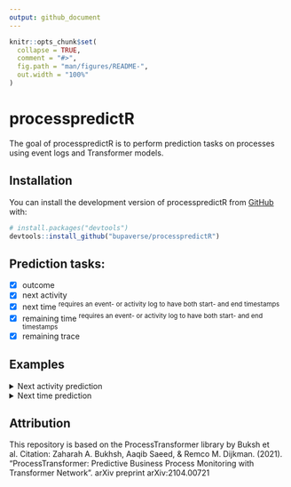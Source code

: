 ```yaml
---
output: github_document
---
```


<!-- README.md is generated from README.Rmd. Please edit that file -->

```r
knitr::opts_chunk$set(
  collapse = TRUE,
  comment = "#>",
  fig.path = "man/figures/README-",
  out.width = "100%"
)
```

# processpredictR

<!-- badges: start -->
<!-- badges: end -->

The goal of processpredictR is to perform prediction tasks on processes using event logs and Transformer models.  

## Installation

You can install the development version of processpredictR from [GitHub](https://github.com/) with:

``` r
# install.packages("devtools")
devtools::install_github("bupaverse/processpredictR")
```
## Prediction tasks:
- [x] outcome
- [x] next activity
- [x] next time <sup>requires an event- or activity log to have both start- and end timestamps</sup>
- [x] remaining time <sup>requires an event- or activity log to have both start- and end timestamps</sup>
- [x] remaining trace  

## Examples
<details><summary>Next activity prediction</summary>
<p>
  
### Installation
```r
install.packages("https://github.com/bupaverse/processpredictR.git")
library(processpredictR)
```
  
### preprocess dataset
```r
df <- create_prefix_df(traffic_fines, prediction = "next_activity")
df
```

### split dataset into train- and test dataset
```r
split_train_test_df(df, ratio = 0.7)
df_train <- split_train_test_df(df, ratio = 0.7)$train_df
df_test <- split_train_test_df(df, ratio = 0.7)$test_df
```

### tokenize train dataset
```r
tokens_train <- tokenize(df_train, vocabulary = create_vocabulary(df))
tokens_train
```

### define transformer model
```r
model <- transformer_model(df)
model
```

### compile transformer model
```r
transformer_compile(transformer_model = model, learning_rate = 0.001)
```

### fit transformer model
```r
transformer_fit(transformer_model = model, tokens_train = tokens_train,
                maxlen = max_case_length(df), num_epochs = 15, batch_size = 12, file = "example_model_next_activity")
```

### tokenize test dataset
```r
tokens_test <- tokenize(df_test, vocabulary = create_vocabulary(df))
```

### predict on test data
```r
results <- transformer_predict(transformer_model = model, tokens_test = tokens_test, maxlen = max_case_length(df))
results
```

### visualize with tensorboard
```r
tensorboard(log_dir = "tensorboard/")
```
 
</p>
</details>

<details><summary>Next time prediction</summary>
<p>
  
### Installation
```r
install.packages("https://github.com/bupaverse/processpredictR.git")
library(processpredictR)
```
  
### preprocess dataset
```r
df <- create_prefix_df(eventdataR::patients, prediction = "next_time")
df
```
      
### split dataset into train- and test dataset
```r
split_train_test_df(df, ratio = 0.7)
df_train <- split_train_test_df(df, ratio = 0.7)$train_df
df_test <- split_train_test_df(df, ratio = 0.7)$test_df
```
           
### tokenize train dataset
```r
tokens_train <- tokenize(df_train, vocabulary = create_vocabulary(df))
tokens_train
```
 
### define transformer model          
```r
model <- transformer_model(df)
model
```

### compile transformer model
```r
transformer_compile(transformer_model = model, learning_rate = 0.001)
```
         
### fit transformer model
```r
transformer_fit(transformer_model = model, tokens_train = tokens_train,
                maxlen = max_case_length(df), num_epochs = 10, batch_size = 12, file = "example_model_next_time")
```
         
### tokenize test dataset 
```r
tokens_test <- tokenize(df_test, vocabulary = create_vocabulary(df))
```

### predict on test data
```r
results <- transformer_predict(transformer_model = model, tokens_test = tokens_test, maxlen = max_case_length(df), predict_type = "metrics")
results
```
           
### get the predicted values y_pred and calculate metrics
```r
y_pred <- transformer_predict(transformer_model = model, tokens_test = tokens_test, maxlen = max_case_length(df), predict_type = "y_pred")
y_pred %>% as.vector()
```

```r
scale(df_test$next_time) -> standardScaled
standardScaled

(y_pred %>% as.vector() * attr(standardScaled, 'scaled:scale') + attr(standardScaled, 'scaled:center')) %>% summary()

MAPE <- mean(abs((tokens_test$token_y-y_pred)/tokens_test$token_y))*100
MAPE
r2_score <- cor(tokens_test$token_y,y_pred)^2
r2_score

Metrics::mae(tokens_test$token_y, y_pred)
Metrics::rmse(tokens_test$token_y, y_pred)
```

### tensorboard
```r
keras::tensorboard(log_dir = "tensorboard/")
```
 
</p>
</details>

## Attribution
This repository is based on the ProcessTransformer library by Buksh et al. Citation: Zaharah A. Bukhsh, Aaqib Saeed, & Remco M. Dijkman. (2021). "ProcessTransformer: Predictive Business Process Monitoring with Transformer Network". arXiv preprint arXiv:2104.00721




